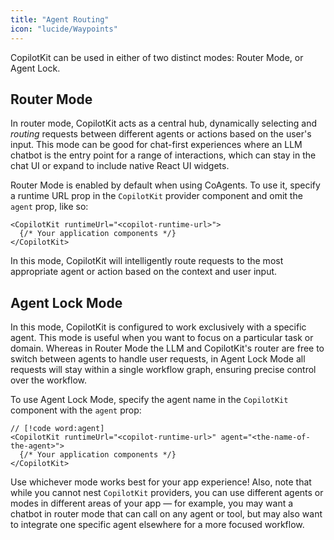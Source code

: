 ```yaml
---
title: "Agent Routing"
icon: "lucide/Waypoints"
---
```


CopilotKit can be used in either of two distinct modes: Router Mode, or Agent Lock.

## Router Mode

In router mode, CopilotKit acts as a central hub, dynamically selecting and _routing_ requests between different agents or actions based on the user's input. This mode can be good for chat-first experiences where an LLM chatbot is the entry point for a range of interactions, which can stay in the chat UI or expand to include native React UI widgets.

Router Mode is enabled by default when using CoAgents. To use it, specify a runtime URL prop in the `CopilotKit` provider component and omit the `agent` prop, like so:

```tsx
<CopilotKit runtimeUrl="<copilot-runtime-url>">
  {/* Your application components */}
</CopilotKit>
```

In this mode, CopilotKit will intelligently route requests to the most appropriate agent or action based on the context and user input.

## Agent Lock Mode

In this mode, CopilotKit is configured to work exclusively with a specific agent. This mode is useful when you want to focus on a particular task or domain. Whereas in Router Mode the LLM and CopilotKit's router are free to switch between agents to handle user requests, in Agent Lock Mode all requests will stay within a single workflow graph, ensuring precise control over the workflow.

To use Agent Lock Mode, specify the agent name in the `CopilotKit` component with the `agent` prop:

```tsx
// [!code word:agent]
<CopilotKit runtimeUrl="<copilot-runtime-url>" agent="<the-name-of-the-agent>">
  {/* Your application components */}
</CopilotKit>
```

Use whichever mode works best for your app experience! Also, note that while you cannot nest `CopilotKit` providers, you can use different agents or modes in different areas of your app — for example, you may want a chatbot in router mode that can call on any agent or tool, but may also want to integrate one specific agent elsewhere for a more focused workflow.